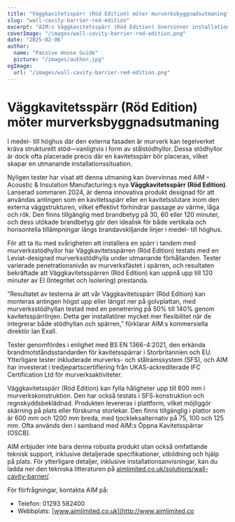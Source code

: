 ```yaml
---
title: "Väggkavitetsspärr (Röd Edition) möter murverksbyggnadsutmaning"
slug: "wall-cavity-barrier-red-edition"
excerpt: "AIM:s Väggkavitetsspärr (Röd Edition) övervinner installationsutmaningar genom att integrera med murverksstödhyllor samtidigt som den säkerställer robust brandskydd."
coverImage: "/images/wall-cavity-barrier-red-edition.png"
date: "2025-02-06"
author:
  name: "Passive House Guide"
  picture: "/images/author.jpg"
ogImage:
  url: "/images/wall-cavity-barrier-red-edition.png"
---
```


# Väggkavitetsspärr (Röd Edition) möter murverksbyggnadsutmaning

I medel- till höghus där den externa fasaden är murverk kan tegelverket kräva strukturellt stöd—vanligtvis i form av stålstödhyllor. Dessa stödhyllor är dock ofta placerade precis där en kavitetsspärr bör placeras, vilket skapar en utmanande installationssituation.

Nyligen tester har visat att denna utmaning kan övervinnas med AIM – Acoustic & Insulation Manufacturing:s nya **Väggkavitetsspärr (Röd Edition)**. Lanserad sommaren 2024, är denna innovativa produkt designad för att användas antingen som en kavitetsspärr eller en kavitetsslutare inom den externa väggstrukturen, vilket effektivt förhindrar passage av värme, låga och rök. Den finns tillgänglig med brandbetyg på 30, 60 eller 120 minuter, och dess utökade brandbetyg gör den idealisk för både vertikala och horisontella tillämpningar längs brandavskiljande linjer i medel- till höghus.

För att ta itu med svårigheten att installera en spärr i tandem med murverksstödhyllor har Väggkavitetsspärren (Röd Edition) testats med en Leviat-designad murverksstödhylla under utmanande förhållanden. Tester varierade penetrationsnivån av murverksfästet i spärren, och resultaten bekräftade att Väggkavitetsspärren (Röd Edition) kan uppnå upp till 120 minuter av EI (Integritet och Isolering) prestanda.

”Resultatet av testerna är att vår Väggkavitetsspärr (Röd Edition) kan monteras antingen högst upp eller längst ner på golvplattan, med murverksstödhyllan testad med en penetrering på 50% till 140% genom kavitetsspärrlinjen. Detta ger installatörer mycket mer flexibilitet när de integrerar både stödhyllan och spärren,” förklarar AIM:s kommersiella direktör Ian Exall.

Tester genomfördes i enlighet med BS EN 1366-4:2021, den erkända brandmotståndsstandarden för kavitetsspärrar i Storbritannien och EU. Ytterligare tester inkluderade murverks- och stålramssystem (SFS), och AIM har investerat i tredjepartscertifiering från UKAS-ackrediterade IFC Certification Ltd för murverksaktiviteter.

Väggkavitetsspärr (Röd Edition) kan fylla håligheter upp till 600 mm i murverkskonstruktion. Den har också testats i SFS-konstruktion och regnskyddsbeklädnad. Produkten levereras i plattform, vilket möjliggör skärning på plats eller förskurna storlekar. Den finns tillgänglig i plattor som är 600 mm och 1200 mm breda, med tjockleksalternativ på 75, 100 och 125 mm. Ofta används den i samband med AIM:s Öppna Kavitetsspärrar (OSCB).

AIM erbjuder inte bara denna robusta produkt utan också omfattande teknisk support, inklusive detaljerade specifikationer, utbildning och hjälp på plats. För ytterligare detaljer, inklusive installationsanvisningar, kan du ladda ner den tekniska litteraturen på [aimlimited.co.uk/solutions/wall-cavity-barrier/](http://aimlimited.co.uk/solutions/wall-cavity-barrier/).

För förfrågningar, kontakta AIM på:

- Telefon: 01293 582400
- Webbplats: [www.aimlimited.co.uk](http://www.aimlimited.co